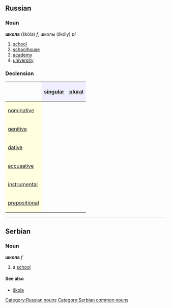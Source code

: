 ==Russian==
[[Category:Russian nouns]]
===Noun===
'''школа''' (škóla) ''f'', школы (škóly) ''pl''

#[[school]]
#[[schoolhouse]]
#[[academy]]
#[[university]]

===Declension===
{| border="1" cellpadding="4" cellspacing="0"
!
! style="background-color: #EFEFFF" align="center"|[[singular]]
! style="background-color: #EFEFFF" align="center"|[[plural]]
|-
! style="background-color: #FFFFE0" align="left"|[[nominative case|nominative]]
| align="center"|{{RUchar|шко́ла}}
| align="center"|{{RUchar|шко́лы}}
|-
! style="background-color: #FFFFE0" align="left"|[[genitive case|genitive]]
| align="center"|{{RUchar|шко́лы}}
| align="center"|{{RUchar|школ}}
|-
! style="background-color: #FFFFE0" align="left"|[[dative case|dative]]
| align="center"|{{RUchar|шко́ле}}
| align="center"|{{RUchar|шко́лам}}
|-
! style="background-color: #FFFFE0" align="left"|[[accusative case|accusative]]
| align="center"|{{RUchar|шко́лу}}
| align="center"|{{RUchar|шко́лы}}
|-
! style="background-color: #FFFFE0" align="left"|[[instrumental case|instrumental]]
| align="center"|{{RUchar|шко́лой, -ою}}
| align="center"|{{RUchar|шко́лами}}
|-
! style="background-color: #FFFFE0" align="left"|[[prepositional case|prepositional]]
| align="center"|{{RUchar|о шко́ле}}
| align="center"|{{RUchar|о шко́лах}}
|}


----
==Serbian==
===Noun===
'''школа''' ''f''
#a [[school]]
====See also====
*[[škola]]
[[Category:Serbian common nouns]]